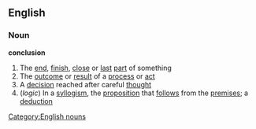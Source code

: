 ==English==
===Noun===
'''conclusion'''
#The [[end]], [[finish]], [[close]] or [[last]] [[part]] of something
#The [[outcome]] or [[result]] of a [[process]] or [[act]]
#A [[decision]] reached after careful [[thought]]
#(''logic'') In a [[syllogism]], the [[proposition]] that [[follow]]s from the [[premises]]; a [[deduction]]
[[Category:English nouns]]